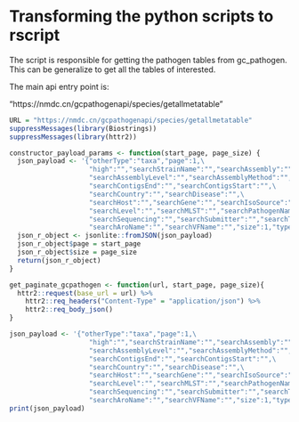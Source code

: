 
# Transforming the python scripts to rscript

The script is responsible for getting the pathogen tables from gc_pathogen. This can be generalize to get all the tables of interested. 

The main api entry point is: 

"https://nmdc.cn/gcpathogenapi/species/getallmetatable"

```r
URL = "https://nmdc.cn/gcpathogenapi/species/getallmetatable"
suppressMessages(library(Biostrings))
suppressMessages(library(httr2))

```


```r
constructor_payload_params <- function(start_page, page_size) {
  json_payload <- '{"otherType":"taxa","page":1,\
                    "high":"","searchStrainName":"","searchAssembly":"",\
                    "searchAssemblyLevel":"","searchAssemblyMethod":"",\
                    "searchContigsEnd":"","searchContigsStart":"",\
                    "searchCountry":"","searchDisease":"",\
                    "searchHost":"","searchGene":"","searchIsoSource":"",\
                    "searchLevel":"","searchMLST":"","searchPathogenName":"",\
                    "searchSequencing":"","searchSubmitter":"","searchTaxonid":"",\
                    "searchAroName":"","searchVFName":"","size":1,"type":"bacteria"}'
  json_r_object <- jsonlite::fromJSON(json_payload)
  json_r_object$page = start_page
  json_r_object$size = page_size
  return(json_r_object)
}

get_paginate_gcpathogen <- function(url, start_page, page_size){
  httr2::request(base_url = url) %>%
    httr2::req_headers("Content-Type" = "application/json") %>%
    httr2::req_body_json()
}

```

```r
json_payload <- '{"otherType":"taxa","page":1,\
                    "high":"","searchStrainName":"","searchAssembly":"",\
                    "searchAssemblyLevel":"","searchAssemblyMethod":"",\
                    "searchContigsEnd":"","searchContigsStart":"",\
                    "searchCountry":"","searchDisease":"",\
                    "searchHost":"","searchGene":"","searchIsoSource":"",\
                    "searchLevel":"","searchMLST":"","searchPathogenName":"",\
                    "searchSequencing":"","searchSubmitter":"","searchTaxonid":"",\
                    "searchAroName":"","searchVFName":"","size":1,"type":"bacteria"}'
print(json_payload)
```